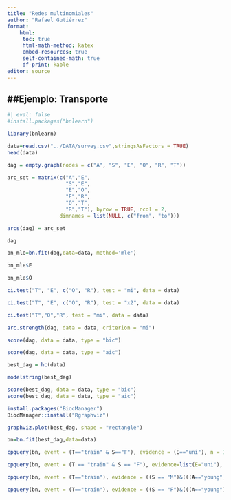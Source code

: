 ```yaml
---
title: "Redes multinomiales"
author: "Rafael Gutiérrez"
format: 
    html:
     toc: true
     html-math-method: katex
     embed-resources: true
     self-contained-math: true
     df-print: kable
editor: source
---
```


##Ejemplo: Transporte
---

```r
#| eval: false
#install.packages("bnlearn")
```
```r
library(bnlearn)
```
```r
data=read.csv("../DATA/survey.csv",stringsAsFactors = TRUE)
head(data)
```

```r
dag = empty.graph(nodes = c("A", "S", "E", "O", "R", "T"))
```

```r
arc_set = matrix(c("A","E",
                   "S","E",
                   "E","O",
                   "E","R",
                   "O","T",
                   "R","T"), byrow = TRUE, ncol = 2,
                 dimnames = list(NULL, c("from", "to")))
```

```r
arcs(dag) = arc_set
```

```r
dag
```
```r
bn_mle=bn.fit(dag,data=data, method='mle')
```


```r
bn_mle$E
```
```r
bn_mle$O
```
```r
ci.test("T", "E", c("O", "R"), test = "mi", data = data)
```
```r
ci.test("T", "E", c("O", "R"), test = "x2", data = data)
```
```r
ci.test("T","O","R", test = "mi", data = data)
```

```r
arc.strength(dag, data = data, criterion = "mi")
```

```r
score(dag, data = data, type = "bic")
```
```r
score(dag, data = data, type = "aic")
```

```r
best_dag = hc(data)
```
```r
modelstring(best_dag)
```


```r
score(best_dag, data = data, type = "bic")
score(best_dag, data = data, type = "aic")
```
```r
install.packages("BiocManager")
BiocManager::install("Rgraphviz")
```
```r
graphviz.plot(best_dag, shape = "rectangle")
```

```r
bn=bn.fit(best_dag,data=data)


```
```r
cpquery(bn, event = (T=="train" & S=="F"), evidence = (E=="uni"), n = 10^6)
```
```r
cpquery(bn, event = (T == "train" & S == "F"), evidence=list(E="uni"), method="lw")
```
```r
cpquery(bn, event = (T=="train"), evidence = ((S == "M")&(((A=="young") & (E=="uni"))| (A=="adult"))), n = 10^6)
```
```r
cpquery(bn, event = (T=="train"), evidence = ((S == "F")&(((A=="young") & (E=="uni"))| (A=="adult"))), n = 10^6)
```


